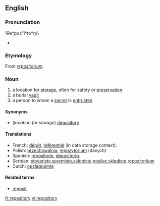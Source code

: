 ==English==
{{wikipedia}}

===Pronunciation===
\Re*pos"i*to*ry\ 
*{{audio|en-us-repository.ogg|Audio (US)}}

===Etymology===
From {{LL.}} ''[[repositorium]]''.

===Noun===
{{en-noun|repositories}}
# a location for [[storage]], often for safety or [[preservation]]
# a burial [[vault]]
# a person to whom a [[secret]] is [[entrusted]]

====Synonyms====
* (''location for storage'') [[depository]]

====Translations====
{{top}}
*French: [[dépôt]], [[référentiel]] (in data storage context).
*Polish: [[przechowalnia]], [[repozytorium]] (danych)
*Spanish: [[repositorio]], [[depositorio]].
*Serbian: [[stovariste]],[[spremiste]],[[skloniste]],[[nosilac]],[[skladiste]],[[repozitorijum]]
*Dutch: [[opslagruimte]]
{{bottom}}

====Related terms====
* [[reposit]]

[[fr:repository]]
[[vi:repository]]